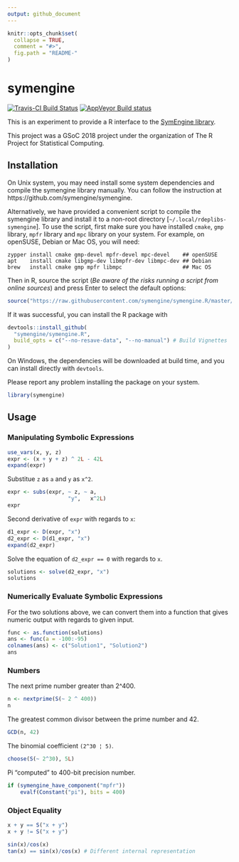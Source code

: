 ```yaml
---
output: github_document
---
```


<!-- README.md is generated from README.Rmd. Please edit that file -->

```r
knitr::opts_chunk$set(
  collapse = TRUE,
  comment = "#>",
  fig.path = "README-"
)
```

# symengine

[![Travis-CI Build Status](https://travis-ci.org/symengine/symengine.R.svg?branch=master)](https://travis-ci.org/symengine/symengine.R)
[![AppVeyor Build status](https://ci.appveyor.com/api/projects/status/rr0tdh8ykvs04qg2?svg=true)](https://ci.appveyor.com/project/symengine/symengine-r)

This is an experiment to provide a R interface to the
[SymEngine library](https://github.com/symengine/symengine).

This project was a GSoC 2018 project under the organization
of The R Project for Statistical Computing.

## Installation

On Unix system, you may need install some system dependencies and compile the
symengine library manually. You can follow the instruction at 
https://github.com/symengine/symengine.

Alternatively, we have provided a convenient script to compile the symengine
library and install it to a non-root directory [`~/.local/rdeplibs-symengine`].
To use the script, first make sure you have installed `cmake`, `gmp` library,
`mpfr` library and `mpc` library on your system. For example, on openSUSE, Debian
or Mac OS, you will need:

```
zypper install cmake gmp-devel mpfr-devel mpc-devel    ## openSUSE
apt    install cmake libgmp-dev libmpfr-dev libmpc-dev ## Debian
brew   install cmake gmp mpfr libmpc                   ## Mac OS
```

Then in R, source the script (*Be aware of the risks running a script from online sources*)
and press Enter to select the default options:

```r
source("https://raw.githubusercontent.com/symengine/symengine.R/master/tools/install-symengine.R")
```

If it was successful, you can install the R package with

```r
devtools::install_github(
  "symengine/symengine.R",
  build_opts = c("--no-resave-data", "--no-manual") # Build Vignettes
)
```

On Windows, the dependencies will be downloaded at build time, and you can install
directly with `devtools`.

Please report any problem installing the package on your system.

```r
library(symengine)
```

## Usage

### Manipulating Symbolic Expressions

```r
use_vars(x, y, z)
expr <- (x + y + z) ^ 2L - 42L
expand(expr)
```

Substitue `z` as `a` and `y` as `x^2`.

```r
expr <- subs(expr, ~ z, ~ a,
                   "y",   x^2L)
expr
```

Second derivative of `expr` with regards to `x`:

```r
d1_expr <- D(expr, "x")
d2_expr <- D(d1_expr, "x")
expand(d2_expr)
```

Solve the equation of `d2_expr == 0` with regards to `x`.

```r
solutions <- solve(d2_expr, "x")
solutions
```

### Numerically Evaluate Symbolic Expressions

For the two solutions above, we can convert them into a function that gives numeric
output with regards to given input.

```r
func <- as.function(solutions)
ans <- func(a = -100:-95)
colnames(ans) <- c("Solution1", "Solution2")
ans
```


### Numbers

The next prime number greater than 2^400.

```r
n <- nextprime(S(~ 2 ^ 400))
n
```

The greatest common divisor between the prime number and 42.

```r
GCD(n, 42)
```

The binomial coefficient `(2^30 ¦ 5)`.

```r
choose(S(~ 2^30), 5L)
```

Pi "computed" to 400-bit precision number.

```r
if (symengine_have_component("mpfr"))
    evalf(Constant("pi"), bits = 400)
```

### Object Equality

```r
x + y == S("x + y")
x + y != S("x + y")
```

```r
sin(x)/cos(x)
tan(x) == sin(x)/cos(x) # Different internal representation
```

